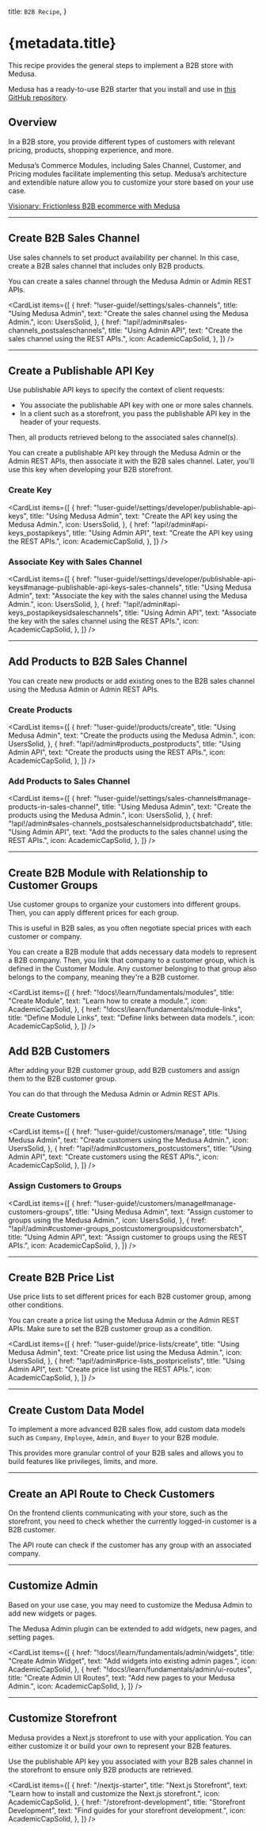 
  title: `B2B Recipe`,
}

# {metadata.title}

This recipe provides the general steps to implement a B2B store with Medusa.

<Note title="Tip">

Medusa has a ready-to-use B2B starter that you install and use in [this GitHub repository](https://github.com/medusajs/b2b-starter-medusa).

</Note>

## Overview

In a B2B store, you provide different types of customers with relevant pricing, products, shopping experience, and more.

Medusa’s Commerce Modules, including Sales Channel, Customer, and Pricing modules facilitate implementing this setup. Medusa’s architecture and extendible nature allow you to customize your store based on your use case.

<Note title="Related use-case">

[Visionary: Frictionless B2B ecommerce with Medusa](https://medusajs.com/blog/visionary/)

</Note>

---

## Create B2B Sales Channel

Use sales channels to set product availability per channel. In this case, create a B2B sales channel that includes only B2B products.

You can create a sales channel through the Medusa Admin or Admin REST APIs.

<CardList items={[
  {
    href: "!user-guide!/settings/sales-channels",
    title: "Using Medusa Admin",
    text: "Create the sales channel using the Medusa Admin.",
    icon: UsersSolid,
  },
  {
    href: "!api!/admin#sales-channels_postsaleschannels",
    title: "Using Admin API",
    text: "Create the sales channel using the REST APIs.",
    icon: AcademicCapSolid,
  },
]} />

---

## Create a Publishable API Key

Use publishable API keys to specify the context of client requests:

- You associate the publishable API key with one or more sales channels.
- In a client such as a storefront, you pass the publishable API key in the header of your requests.

Then, all products retrieved belong to the associated sales channel(s).

You can create a publishable API key through the Medusa Admin or the Admin REST APIs, then associate it with the B2B sales channel. Later, you'll use this key when developing your B2B storefront.

### Create Key

<CardList items={[
  {
    href: "!user-guide!/settings/developer/publishable-api-keys",
    title: "Using Medusa Admin",
    text: "Create the API key using the Medusa Admin.",
    icon: UsersSolid,
  },
  {
    href: "!api!/admin#api-keys_postapikeys",
    title: "Using Admin API",
    text: "Create the API key using the REST APIs.",
    icon: AcademicCapSolid,
  },
]} />

### Associate Key with Sales Channel

<CardList items={[
  {
    href: "!user-guide!/settings/developer/publishable-api-keys#manage-publishable-api-keys-sales-channels",
    title: "Using Medusa Admin",
    text: "Associate the key with the sales channel using the Medusa Admin.",
    icon: UsersSolid,
  },
  {
    href: "!api!/admin#api-keys_postapikeysidsaleschannels",
    title: "Using Admin API",
    text: "Associate the key with the sales channel using the REST APIs.",
    icon: AcademicCapSolid,
  },
]} />

---

## Add Products to B2B Sales Channel

You can create new products or add existing ones to the B2B sales channel using the Medusa Admin or Admin REST APIs.

### Create Products

<CardList items={[
  {
    href: "!user-guide!/products/create",
    title: "Using Medusa Admin",
    text: "Create the products using the Medusa Admin.",
    icon: UsersSolid,
  },
  {
    href: "!api!/admin#products_postproducts",
    title: "Using Admin API",
    text: "Create the products using the REST APIs.",
    icon: AcademicCapSolid,
  },
]} />

### Add Products to Sales Channel

<CardList items={[
  {
    href: "!user-guide!/settings/sales-channels#manage-products-in-sales-channel",
    title: "Using Medusa Admin",
    text: "Create the products using the Medusa Admin.",
    icon: UsersSolid,
  },
  {
    href: "!api!/admin#sales-channels_postsaleschannelsidproductsbatchadd",
    title: "Using Admin API",
    text: "Add the products to the sales channel using the REST APIs.",
    icon: AcademicCapSolid,
  },
]} />

---

## Create B2B Module with Relationship to Customer Groups

Use customer groups to organize your customers into different groups. Then, you can apply different prices for each group.

This is useful in B2B sales, as you often negotiate special prices with each customer or company.

You can create a B2B module that adds necessary data models to represent a B2B company. Then, you link that company to a customer group, which is defined in the Customer Module. Any customer belonging to that group also belongs to the company, meaning they're a B2B customer.

<CardList items={[
  {
    href: "!docs!/learn/fundamentals/modules",
    title: "Create Module",
    text: "Learn how to create a module.",
    icon: AcademicCapSolid,
  },
  {
    href: "!docs!/learn/fundamentals/module-links",
    title: "Define Module Links",
    text: "Define links between data models.",
    icon: AcademicCapSolid,
  },
]} />

## Add B2B Customers

After adding your B2B customer group, add B2B customers and assign them to the B2B customer group.

You can do that through the Medusa Admin or Admin REST APIs.

### Create Customers

<CardList items={[
  {
    href: "!user-guide!/customers/manage",
    title: "Using Medusa Admin",
    text: "Create customers using the Medusa Admin.",
    icon: UsersSolid,
  },
  {
    href: "!api!/admin#customers_postcustomers",
    title: "Using Admin API",
    text: "Create customers using the REST APIs.",
    icon: AcademicCapSolid,
  },
]} />

### Assign Customers to Groups

<CardList items={[
  {
    href: "!user-guide!/customers/manage#manage-customers-groups",
    title: "Using Medusa Admin",
    text: "Assign customer to groups using the Medusa Admin.",
    icon: UsersSolid,
  },
  {
    href: "!api!/admin#customer-groups_postcustomergroupsidcustomersbatch",
    title: "Using Admin API",
    text: "Assign customer to groups using the REST APIs.",
    icon: AcademicCapSolid,
  },
]} />

---

## Create B2B Price List

Use price lists to set different prices for each B2B customer group, among other conditions.

You can create a price list using the Medusa Admin or the Admin REST APIs. Make sure to set the B2B customer group as a condition.

<CardList items={[
  {
    href: "!user-guide!/price-lists/create",
    title: "Using Medusa Admin",
    text: "Create price list using the Medusa Admin.",
    icon: UsersSolid,
  },
  {
    href: "!api!/admin#price-lists_postpricelists",
    title: "Using Admin API",
    text: "Create price list using the REST APIs.",
    icon: AcademicCapSolid,
  },
]} />

---

## Create Custom Data Model

To implement a more advanced B2B sales flow, add custom data models such as `Company`, `Employee`, `Admin`, and `Buyer` to your B2B module.

This provides more granular control of your B2B sales and allows you to build features like privileges, limits, and more. 

<Card
  href="!docs!/learn/fundamentals/modules#1-create-data-model"
  title="Create a Data Model"
  text="Learn how to create a custom data model in a module."
  icon={AcademicCapSolid}
/>

---

## Create an API Route to Check Customers

On the frontend clients communicating with your store, such as the storefront, you need to check whether the currently logged-in customer is a B2B customer.

The API route can check if the customer has any group with an associated company.

<Card
  href="!docs!/learn/fundamentals/api-routes"
  title="Create an API Route"
  text="Learn how to create an API Route in Medusa."
  icon={AcademicCapSolid}
/>

---

## Customize Admin

Based on your use case, you may need to customize the Medusa Admin to add new widgets or pages.

The Medusa Admin plugin can be extended to add widgets, new pages, and setting pages.

<CardList items={[
  {
    href: "!docs!/learn/fundamentals/admin/widgets",
    title: "Create Admin Widget",
    text: "Add widgets into existing admin pages.",
    icon: AcademicCapSolid,
  },
  {
    href: "!docs!/learn/fundamentals/admin/ui-routes",
    title: "Create Admin UI Routes",
    text: "Add new pages to your Medusa Admin.",
    icon: AcademicCapSolid,
  },
]} />

<Card
  href="!docs!/learn/fundamentals/admin/ui-routes#create-settings-page"
  title="Create Admin Setting Page"
  text="Add new page to the Medusa Admin settings."
  icon={AcademicCapSolid}
  className="mt-1"
/>

---

## Customize Storefront

Medusa provides a Next.js storefront to use with your application. You can either customize it or build your own to represent your B2B features.

Use the publishable API key you associated with your B2B sales channel in the storefront to ensure only B2B products are retrieved.

<CardList items={[
  {
    href: "/nextjs-starter",
    title: "Next.js Storefront",
    text: "Learn how to install and customize the Next.js storefront.",
    icon: AcademicCapSolid,
  },
  {
    href: "/storefront-development",
    title: "Storefront Development",
    text: "Find guides for your storefront development.",
    icon: AcademicCapSolid,
  },
]} />

<Card
  href="!api!/store#publishable-api-key"
  title="Use Publishable API Keys"
  text="Learn how to use the publishable API key in client requests."
  icon={AcademicCapSolid}
  className="mt-1"
/>